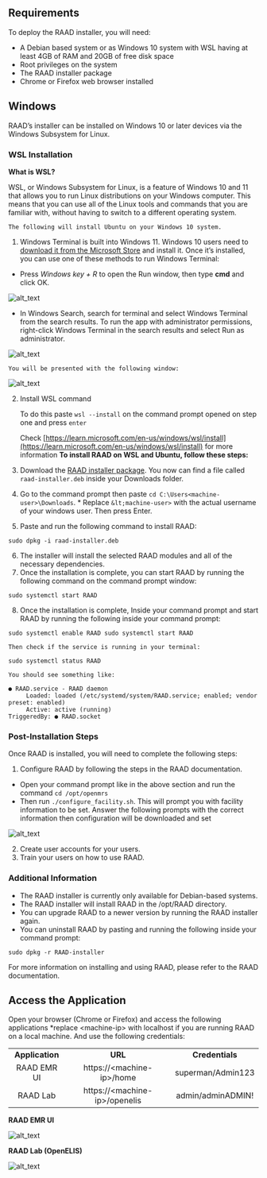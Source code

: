 ## Requirements

To deploy the RAAD installer, you will need:



* A Debian based system or as Windows 10 system with WSL having at least 4GB of RAM and 20GB of free disk space
* Root privileges on the system
* The RAAD installer package
* Chrome or Firefox web browser installed


## Windows

RAAD’s installer can be installed on Windows 10 or later devices via the Windows Subsystem for Linux.

### WSL Installation 

**What is WSL?**

WSL, or Windows Subsystem for Linux, is a feature of Windows 10 and 11 that allows you to run Linux distributions on your Windows computer. This means that you can use all of the Linux tools and commands that you are familiar with, without having to switch to a different operating system.


    The following will install Ubuntu on your Windows 10 system.



1. Windows Terminal is built into Windows 11. Windows 10 users need to [download it from the Microsoft Store](https://apps.microsoft.com/store/detail/windows-terminal/9N0DX20HK701) and install it. Once it’s installed, you can use one of these methods to run Windows Terminal:
*  Press _Windows key + R_ to open the Run window, then type **cmd** and click OK.


![alt_text](https://lh6.googleusercontent.com/spkjTtC4WqOrwf61RNbDqTW9OuS9MONO4bPq7mNK_V4poAdc6m0Lzc5TdSkLJH9MTg4pjhiBVUTo4XbDSfQW69haR4m2HW3ZB5aY_4DEqEF92_-eeYAzlSgSdY_42PU1UVGMYc4M4HGzxXBLL0Mrzfg)


* In Windows Search, search for terminal and select Windows Terminal from the search results. To run the app with administrator permissions, right-click Windows Terminal in the search results and select Run as administrator.


![alt_text](https://lh4.googleusercontent.com/n733-QO0QB4Epvsjt5wba1jw3rlQ2N2mxANR6Di8mZJZbhBeuPMNJ3RMhwQubPlRVO6kyQFw1lbgEpRoZzrPH1KwKNSSDiQ7YQ1YgW-_HP8rjmIIKzpKqh9EYFLAWWQimBNl9Iz879gExkQqXbl_HUA)



    You will be presented with the following window:


![alt_text](https://lh4.googleusercontent.com/QwM4mQPkCINHx5PN1Kyf4QfKue1M-6bo_ADt7ItiLPX175iRf8s8byz6AkpKuRiCgDe5ufbYOQYorXLZubmCVHg1gB5PiqvjzMeXTic5C6OaDEj6f9Ma6gM3gKSf7fEb_S4qeD-IxoBrletxgJK8oDE)


2. Install WSL command

    To do this paste  `wsl --install` on the command prompt opened on step one and press `enter`


    Check [https://learn.microsoft.com/en-us/windows/wsl/install](https://learn.microsoft.com/en-us/windows/wsl/install) for more information
**To install RAAD on WSL and Ubuntu, follow these steps:**



3. Download the [RAAD installer package](https://uat.raad.moh.gov.so/download/raad-installer.deb). You now can find a file called `raad-installer.deb` inside your Downloads folder. 
4. Go to the command prompt then paste `cd C:\Users<machine-user>\Downloads`. * Replace `&lt;machine-user>` with the actual username of your windows user. Then press Enter.
5.  Paste and run the following command to install RAAD:

`
sudo dpkg -i raad-installer.deb
`


6. The installer will install the selected RAAD modules and all of the necessary dependencies.
7. Once the installation is complete, you can start RAAD by running the following command on the command prompt window:

`
sudo systemctl start RAAD
`


8. Once the installation is complete, Inside your command prompt and start RAAD by running the following inside your command prompt:

`
sudo systemctl enable RAAD
sudo systemctl start RAAD
`

    Then check if the service is running in your terminal: 


`
sudo systemctl status RAAD
`



    You should see something like:


```
● RAAD.service - RAAD daemon
     Loaded: loaded (/etc/systemd/system/RAAD.service; enabled; vendor preset: enabled)
     Active: active (running)
TriggeredBy: ● RAAD.socket
```




### Post-Installation Steps

Once RAAD is installed, you will need to complete the following steps:



1. Configure RAAD by following the steps in the RAAD documentation.
* Open your command prompt like in the above section and run the command `cd /opt/openmrs`
* Then run `./configure_facility.sh`. This will prompt you with facility information to be set. Answer the following prompts with the correct information then configuration will be downloaded and set


![alt_text](https://lh3.googleusercontent.com/iEZgVorQUNYwjHdZVXTKUH1nKKhYzb-pYqju75MCwz7YEtUBlPSZ4rRCgXrLgyJWDiHg0MrGUnwP5AeHBz3s7EQfWR1R-uZ8TygOtqFrJ1_OPuUbgY-geo0Pjcg3g4IA01cdZohK1PyA6tvGDQIOOeY)


2. Create user accounts for your users.
3. Train your users on how to use RAAD.


### Additional Information



* The RAAD installer is currently only available for Debian-based systems.
* The RAAD installer will install RAAD in the /opt/RAAD directory.
* You can upgrade RAAD to a newer version by running the RAAD installer again.
* You can uninstall RAAD by pasting and running the following inside your command prompt:

```
sudo dpkg -r RAAD-installer
```

For more information on installing and using RAAD, please refer to the RAAD documentation.


## Access the Application

Open your browser (Chrome or Firefox) and access the following applications *replace &lt;machine-ip> with localhost if you are running RAAD on a local machine. And use the following credentials:



|                 |                                 |                   |
| :-------------: | :-----------------------------: | :---------------: |
| **Application** |             **URL**             |  **Credentials**  |
|   RAAD EMR UI   |   https\://\<machine-ip>/home   | superman/Admin123 |
|     RAAD Lab    | https\://\<machine-ip>/openelis | admin/adminADMIN! |


**RAAD EMR UI**

![alt_text](https://lh5.googleusercontent.com/-ZZCHf9ZlKt1Wvmm1PdThh2SR5OuZy11GMNB9SirCfMj4hwaqgbZX_MNhlrFDxKjClSb7Lf-pPCEcZBNY1IOJBlwBZNy67qJOTnNNR2HyWDh4uvS7nX8C2AyW1YvYvCfszzwGHIoY1jMVj5j5lqObjw)


**RAAD Lab (OpenELIS)**


![alt_text](https://lh4.googleusercontent.com/6SB5I9wvM6Rqi56A72513-X1K2tpxJ3OPZ6G1hfZrj6zteArKnLr2cAvctjgYUtC_RV64fLCy5yQExGNLx9xE0r-w-ppeGsvVPpJuPauBSOBkTHSIlWlMrm19ebtTTLezeEjvI7962hCxZfL4QZUYf0)